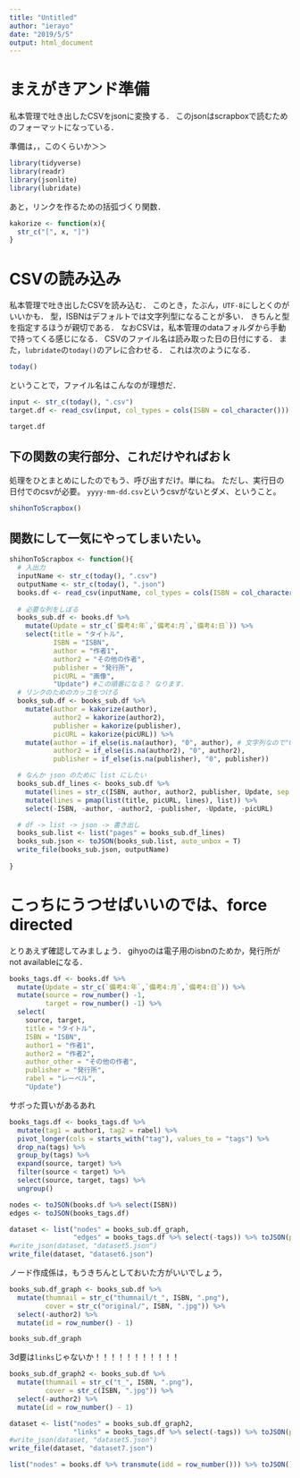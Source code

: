 ```yaml
---
title: "Untitled"
author: "ierayo"
date: "2019/5/5"
output: html_document
---
```


# まえがきアンド準備

私本管理で吐き出したCSVをjsonに変換する．
このjsonはscrapboxで読むためのフォーマットになっている．

準備は，，このくらいか＞＞
```r
library(tidyverse)
library(readr)
library(jsonlite)
library(lubridate)
```

あと，リンクを作るための括弧づくり関数．
```r
kakorize <- function(x){
  str_c("[", x, "]")
}
```


# CSVの読み込み

私本管理で吐き出したCSVを読み込む．
このとき，たぶん，`UTF-8`にしとくのがいいかも．
型，ISBNはデフォルトでは文字列型になることが多い．
きちんと型を指定するほうが親切である．
なおCSVは，私本管理のdataフォルダから手動で持ってくる感じになる．
CSVのファイル名は読み取った日の日付にする．
また，`lubridate`の`today()`のアレに合わせる．
これは次のようになる．

```r
today()
```

ということで，ファイル名はこんなのが理想だ．
```r
input <- str_c(today(), ".csv")
target.df <- read_csv(input, col_types = cols(ISBN = col_character()))
```

```r
target.df
```

## 下の関数の実行部分、これだけやればおｋ
処理をひとまとめにしたのでもう、呼び出すだけ。単にね。
ただし、実行日の日付でのcsvが必要。
`yyyy-mm-dd.csv`というcsvがないとダメ、ということ。
```r
shihonToScrapbox()
```



## 関数にして一気にやってしまいたい。

```r
shihonToScrapbox <- function(){
  # 入出力
  inputName <- str_c(today(), ".csv")
  outputName <- str_c(today(), ".json")
  books.df <- read_csv(inputName, col_types = cols(ISBN = col_character()))
  
  # 必要な列をしぼる
  books_sub.df <- books.df %>%
    mutate(Update = str_c(`備考4:年`,`備考4:月`,`備考4:日`)) %>%
    select(title = "タイトル", 
           ISBN = "ISBN", 
           author = "作者1", 
           author2 = "その他の作者",
           publisher = "発行所",
           picURL = "画像",
           "Update") #この順番になる？ なります．
  # リンクのためのカッコをつける
  books_sub.df <- books_sub.df %>%
    mutate(author = kakorize(author), 
           author2 = kakorize(author2), 
           publisher = kakorize(publisher),
           picURL = kakorize(picURL)) %>%
    mutate(author = if_else(is.na(author), "0", author), # 文字列なので"0"とする．
           author2 = if_else(is.na(author2), "0", author2),
           publisher = if_else(is.na(publisher), "0", publisher))

  # なんか json のために list にしたい
  books_sub.df_lines <- books_sub.df %>%
    mutate(lines = str_c(ISBN, author, author2, publisher, Update, sep = ", ")) %>%
    mutate(lines = pmap(list(title, picURL, lines), list)) %>%
    select(-ISBN, -author, -author2, -publisher, -Update, -picURL)

  # df -> list -> json -> 書き出し
  books_sub.list <- list("pages" = books_sub.df_lines)
  books_sub.json <- toJSON(books_sub.list, auto_unbox = T)
  write_file(books_sub.json, outputName)
  
}
```


# こっちにうつせばいいのでは、force directed

とりあえず確認してみましょう．
gihyoのは電子用のisbnのためか，発行所がnot availableになる．
```r
books_tags.df <- books.df %>% 
  mutate(Update = str_c(`備考4:年`,`備考4:月`,`備考4:日`)) %>%
  mutate(source = row_number() -1,
         target = row_number() -1) %>% 
  select(
    source, target,
    title = "タイトル",
    ISBN = "ISBN",
    author1 = "作者1",
    author2 = "作者2",
    author_other = "その他の作者",
    publisher = "発行所",
    rabel = "レーベル",
    "Update")
```

サボった買いがあるあれ
```r
books_tags.df <- books_tags.df %>% 
  mutate(tag1 = author1, tag2 = rabel) %>% 
  pivot_longer(cols = starts_with("tag"), values_to = "tags") %>% 
  drop_na(tags) %>% 
  group_by(tags) %>% 
  expand(source, target) %>% 
  filter(source < target) %>% 
  select(source, target, tags) %>% 
  ungroup()
```

```r
nodes <- toJSON(books.df %>% select(ISBN))
edges <- toJSON(books_tags.df)
```


```r
dataset <- list("nodes" = books_sub.df_graph,
                "edges" = books_tags.df %>% select(-tags)) %>% toJSON(pretty = TRUE)
#write_json(dataset, "dataset5.json")
write_file(dataset, "dataset6.json")
```

ノード作成係は，もうきちんとしておいた方がいいでしょう，
```r
books_sub.df_graph <- books_sub.df %>% 
  mutate(thumnail = str_c("thumnail/t_", ISBN, ".png"),
         cover = str_c("original/", ISBN, ".jpg")) %>% 
  select(-author2) %>% 
  mutate(id = row_number() - 1)
```

```r
books_sub.df_graph
```

3d要は`links`じゃないか！！！！！！！！！！！
```r
books_sub.df_graph2 <- books_sub.df %>% 
  mutate(thumnail = str_c("t_", ISBN, ".png"),
         cover = str_c(ISBN, ".jpg")) %>% 
  select(-author2) %>% 
  mutate(id = row_number() - 1)
```

```r
dataset <- list("nodes" = books_sub.df_graph2,
                "links" = books_tags.df %>% select(-tags)) %>% toJSON(pretty = TRUE)
#write_json(dataset, "dataset5.json")
write_file(dataset, "dataset7.json")
```



```r
list("nodes" = books.df %>% transmute(idd = row_number())) %>% toJSON() %>% write_json("dataset4.json")
```

